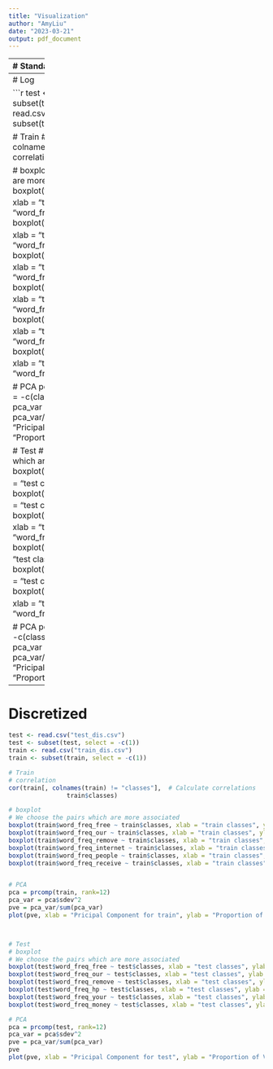 ```yaml
---
title: "Visualization"
author: "AmyLiu"
date: "2023-03-21"
output: pdf_document
---
```



----------
# Standardized

```r
test <- read.csv("test_stand.csv")
test <- subset(test, select = -c(1))
train <- read.csv("train_stand.csv")
train <- subset(train, select = -c(1))

# Train
# correlation
cor(train[, colnames(train) != "classes"],  # Calculate correlations
                train$classes)

# boxplot
# We choose the pairs which are more associated
boxplot(train$word_freq_3d ~ train$classes, xlab = "train classes", ylab = "word_freq_3d")
boxplot(train$word_freq_our ~ train$classes, xlab = "train classes", ylab = "word_freq_our")
boxplot(train$word_freq_remove ~ train$classes, xlab = "train classes", ylab = "word_freq_remove")
boxplot(train$word_freq_internet ~ train$classes, xlab = "train classes", ylab = "word_freq_internet")
boxplot(train$word_freq_order ~ train$classes, xlab = "train classes", ylab = "word_freq_order")
boxplot(train$word_freq_receive ~ train$classes, xlab = "train classes", ylab = "word_freq_receive")


# PCA
pca = prcomp(subset(train, select = -c(classes)), scale = TRUE, rank=12)
pca_var = pca$sdev^2
pve = pca_var/sum(pca_var)
plot(pve, xlab = "Pricipal Component for train", ylab = "Proportion of Variance Explained")



# Test
# boxplot 
# We choose the pairs which are more associated
boxplot(test$word_freq_free ~ test$classes, xlab = "test classes", ylab = "word_freq_free")
boxplot(test$word_freq_our ~ test$classes, xlab = "test classes", ylab = "word_freq_our")
boxplot(test$word_freq_remove ~ test$classes, xlab = "test classes", ylab = "word_freq_remove")
boxplot(test$word_freq_email ~ test$classes, xlab = "test classes", ylab = "word_freq_email")
boxplot(test$word_freq_your ~ test$classes, xlab = "test classes", ylab = "word_freq_your")
boxplot(test$word_freq_money ~ test$classes, xlab = "test classes", ylab = "word_freq_money")

# PCA
pca = prcomp(subset(test, select = -c(classes)), scale = TRUE, rank=12)
pca_var = pca$sdev^2
pve = pca_var/sum(pca_var)
pve
plot(pve, xlab = "Pricipal Component for test", ylab = "Proportion of Variance Explained")

```

---------
# Log

```r
test <- read.csv("test_log.csv")
test <- subset(test, select = -c(1))
train <- read.csv("train_log.csv")
train <- subset(train, select = -c(1))

# Train
# correlation
cor(train[, colnames(train) != "classes"],  # Calculate correlations
                train$classes)

# boxplot
# We choose the pairs which are more associated
boxplot(train$word_freq_free ~ train$classes, xlab = "train classes", ylab = "word_freq_free")
boxplot(train$word_freq_our ~ train$classes, xlab = "train classes", ylab = "word_freq_our")
boxplot(train$word_freq_remove ~ train$classes, xlab = "train classes", ylab = "word_freq_remove")
boxplot(train$word_freq_internet ~ train$classes, xlab = "train classes", ylab = "word_freq_internet")
boxplot(train$word_freq_people ~ train$classes, xlab = "train classes", ylab = "word_freq_people")
boxplot(train$word_freq_receive ~ train$classes, xlab = "train classes", ylab = "word_freq_receive")


# PCA
pca = prcomp(subset(train, select = -c(classes)), scale = TRUE, rank=12)
pca_var = pca$sdev^2
pve = pca_var/sum(pca_var)
plot(pve, xlab = "Pricipal Component for train", ylab = "Proportion of Variance Explained")



# Test
# boxplot 
# We choose the pairs which are more associated
boxplot(test$word_freq_free ~ test$classes, xlab = "test classes", ylab = "word_freq_free")
boxplot(test$word_freq_our ~ test$classes, xlab = "test classes", ylab = "word_freq_our")
boxplot(test$word_freq_remove ~ test$classes, xlab = "test classes", ylab = "word_freq_remove")
boxplot(test$word_freq_hp ~ test$classes, xlab = "test classes", ylab = "word_freq_hp")
boxplot(test$word_freq_415 ~ test$classes, xlab = "test classes", ylab = "word_freq_415")
boxplot(test$word_freq_money ~ test$classes, xlab = "test classes", ylab = "word_freq_money")

# PCA
pca = prcomp(subset(test, select = -c(classes)), scale = TRUE, rank=12)
pca_var = pca$sdev^2
pve = pca_var/sum(pca_var)
pve
plot(pve, xlab = "Pricipal Component for test", ylab = "Proportion of Variance Explained")
```


---------
# Discretized

```r
test <- read.csv("test_dis.csv")
test <- subset(test, select = -c(1))
train <- read.csv("train_dis.csv")
train <- subset(train, select = -c(1))

# Train
# correlation
cor(train[, colnames(train) != "classes"],  # Calculate correlations
                train$classes)

# boxplot
# We choose the pairs which are more associated
boxplot(train$word_freq_free ~ train$classes, xlab = "train classes", ylab = "word_freq_free")
boxplot(train$word_freq_our ~ train$classes, xlab = "train classes", ylab = "word_freq_our")
boxplot(train$word_freq_remove ~ train$classes, xlab = "train classes", ylab = "word_freq_remove")
boxplot(train$word_freq_internet ~ train$classes, xlab = "train classes", ylab = "word_freq_internet")
boxplot(train$word_freq_people ~ train$classes, xlab = "train classes", ylab = "word_freq_people")
boxplot(train$word_freq_receive ~ train$classes, xlab = "train classes", ylab = "word_freq_receive")


# PCA
pca = prcomp(train, rank=12)
pca_var = pca$sdev^2
pve = pca_var/sum(pca_var)
plot(pve, xlab = "Pricipal Component for train", ylab = "Proportion of Variance Explained")



# Test
# boxplot 
# We choose the pairs which are more associated
boxplot(test$word_freq_free ~ test$classes, xlab = "test classes", ylab = "word_freq_free")
boxplot(test$word_freq_our ~ test$classes, xlab = "test classes", ylab = "word_freq_our")
boxplot(test$word_freq_remove ~ test$classes, xlab = "test classes", ylab = "word_freq_remove")
boxplot(test$word_freq_hp ~ test$classes, xlab = "test classes", ylab = "word_freq_hp")
boxplot(test$word_freq_your ~ test$classes, xlab = "test classes", ylab = "word_freq_your")
boxplot(test$word_freq_money ~ test$classes, xlab = "test classes", ylab = "word_freq_money")

# PCA
pca = prcomp(test, rank=12)
pca_var = pca$sdev^2
pve = pca_var/sum(pca_var)
pve
plot(pve, xlab = "Pricipal Component for test", ylab = "Proportion of Variance Explained")
```
